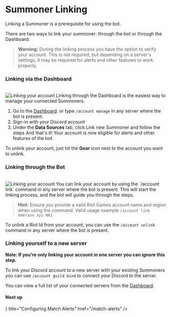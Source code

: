 

# Summoner Linking

Linking a Summoner is a prerequisite for using the bot. 

There are two ways to link your summoner: through the bot or through the Dashboard.

> **Warning:** During the linking process you have the option to verify your account. 
> This is not required, but depending on a server's settings, it may be required for alerts and other features to work properly.

### Linking via the Dashboard
<br/>
<img src="images/linking-accounts/example-dashboard-2.png" alt="Linking your account" width={800} height={800} />
Linking through the Dashboard is the easiest way to manage your connected Summoners.

1. Go to the [Dashboard](https://dorans.bot/dashboard/data-sources). or type `/account manage` in any server where the bot is present.
2. Sign-in with your Discord account 
3. Under the **Data Sources** tab, click Link new Summoner and follow the steps
And that's it! Your account is now eligible for alerts and other features of the bot.

To unlink your account, just hit the **Gear** icon next to the account you want to unlink.


### Linking through the Bot
<br/>
<img src="images/linking-accounts/example-link.png" alt="Linking your account" width={800} height={800} />
You can link your account by using the `/account link` command in any server where the bot is present. This will start the linking process, and the bot will guide you through the steps.

> **Hint:** Ensure you provide a valid Riot Games account name and region when using the command. Valid usage example `/account link emerson xyz NA1`

To unlink a Riot Id from your account, you can use the `/account unlink` command in any server where the bot is present.


### Linking yourself to a new server
**Note: If you're only linking your account in one server you can ignore this step.**

To link your Discord account to a new server with your existing Summoners you can use `/account guild bind` to connect your Discord to the server.

You can view a full list of your connected servers from the [Dashboard](https://dorans.bot/dashboard/data-sources).

#### Next up
<Cards>
 <Cards.Card
 icon={<Bell/>}
 title="Configuring Match Alerts"
 href="/match-alerts"
 />
 </Cards>

 